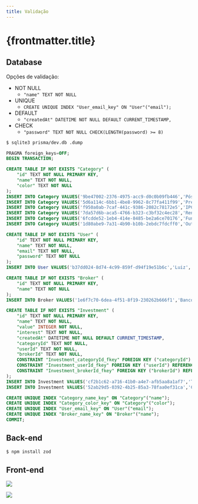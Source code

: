 ```yaml
---
title: Validação
---
```



# {frontmatter.title}

## Database

Opções de validação:
- NOT NULL
  - `"name" TEXT NOT NULL`
- UNIQUE
  - `CREATE UNIQUE INDEX "User_email_key" ON "User"("email");`
- DEFAULT
  - `"createdAt" DATETIME NOT NULL DEFAULT CURRENT_TIMESTAMP,`
- CHECK
  - `"password" TEXT NOT NULL CHECK(LENGTH(password) >= 8)`

```bash
$ sqlite3 prisma/dev.db .dump
```

```sql
PRAGMA foreign_keys=OFF;
BEGIN TRANSACTION;

CREATE TABLE IF NOT EXISTS "Category" (
    "id" TEXT NOT NULL PRIMARY KEY,
    "name" TEXT NOT NULL,
    "color" TEXT NOT NULL
);
INSERT INTO Category VALUES('9be47002-2376-4975-acc9-d0c0b09fb446','Pós','#6366f1');
INSERT INTO Category VALUES('5d6a114c-6bb1-4be8-9962-8c77fa411f99','Pré','#d946ef');
INSERT INTO Category VALUES('f950a0ab-7caf-441c-9386-2082c78172e5','IPCA','#f43f5e');
INSERT INTO Category VALUES('7da57d6b-aca5-4766-b323-c3bf32c4ec28','Renda Variável','#eab308');
INSERT INTO Category VALUES('6fcdde52-1eb4-414e-8485-be2a6ce70176','Fundo de Investimento','#46efb1');
INSERT INTO Category VALUES('1d80abe9-7a31-4b90-b10b-2ebdc7fdcff0','Outros','#111111');

CREATE TABLE IF NOT EXISTS "User" (
    "id" TEXT NOT NULL PRIMARY KEY,
    "name" TEXT NOT NULL,
    "email" TEXT NOT NULL,
    "password" TEXT NOT NULL
);
INSERT INTO User VALUES('b37dd024-8d74-4c99-859f-d94f19e51b6c','Luiz','luiz@email.com','$2b$10$Zn0pLtAUqnYPn3ggCvExoubRQ7XhVa7PcjF7v9AIvvPs5/yDi4EfG');

CREATE TABLE IF NOT EXISTS "Broker" (
    "id" TEXT NOT NULL PRIMARY KEY,
    "name" TEXT NOT NULL
);
INSERT INTO Broker VALUES('1e6f7c70-6dea-4f51-8f19-230262b666f1','Banco Inter');

CREATE TABLE IF NOT EXISTS "Investment" (
    "id" TEXT NOT NULL PRIMARY KEY,
    "name" TEXT NOT NULL,
    "value" INTEGER NOT NULL,
    "interest" TEXT NOT NULL,
    "createdAt" DATETIME NOT NULL DEFAULT CURRENT_TIMESTAMP,
    "categoryId" TEXT NOT NULL,
    "userId" TEXT NOT NULL,
    "brokerId" TEXT NOT NULL,
    CONSTRAINT "Investment_categoryId_fkey" FOREIGN KEY ("categoryId") REFERENCES "Category" ("id") ON DELETE RESTRICT ON UPDATE CASCADE,
    CONSTRAINT "Investment_userId_fkey" FOREIGN KEY ("userId") REFERENCES "User" ("id") ON DELETE CASCADE ON UPDATE CASCADE,
    CONSTRAINT "Investment_brokerId_fkey" FOREIGN KEY ("brokerId") REFERENCES "Broker" ("id") ON DELETE RESTRICT ON UPDATE CASCADE
);
INSERT INTO Investment VALUES('cf2b1c62-a716-41b0-a4e7-afb5aa8a1af7','Tesouro Selic 2029',20000,'100% Selic',1693537200000,'9be47002-2376-4975-acc9-d0c0b09fb446','b37dd024-8d74-4c99-859f-d94f19e51b6c','1e6f7c70-6dea-4f51-8f19-230262b666f1');
INSERT INTO Investment VALUES('52ab29d5-0392-4b25-85a3-78faa0ef31ca','CDB Inter',15000,'100% CDI',1693710000000,'9be47002-2376-4975-acc9-d0c0b09fb446','b37dd024-8d74-4c99-859f-d94f19e51b6c','1e6f7c70-6dea-4f51-8f19-230262b666f1');

CREATE UNIQUE INDEX "Category_name_key" ON "Category"("name");
CREATE UNIQUE INDEX "Category_color_key" ON "Category"("color");
CREATE UNIQUE INDEX "User_email_key" ON "User"("email");
CREATE UNIQUE INDEX "Broker_name_key" ON "Broker"("name");
COMMIT;
```

## Back-end

<CodeTree src="/codes/expressjs/invest-app-validation" githubUrl={true} devContainerUrl={true} />

```bash
$ npm install zod
```

<CodePreview src="/codes/expressjs/invest-app-validation/src/middleware/validate.js" highlightLines="4-8" />

<CodePreview src="/codes/expressjs/invest-app-validation/src/routes.js" highlightLines="4,7,25-36,65-71,96-102,121-135,167-173,192-198,220-228,270-277" />

## Front-end


![](/lp2/imgs/expressjs/validation/signup-invalid.png)

<CodePreview src="/codes/expressjs/invest-app-validation/public/signup.html" />

<CodePreview src="/codes/expressjs/invest-app-validation/public/js/signup.js" />

![](/lp2/imgs/expressjs/validation/signup-invalid.png)

<CodePreview src="/codes/expressjs/invest-app-validation/public/signup.html" />

<CodePreview src="/codes/expressjs/invest-app-validation/public/js/signup.js" />


